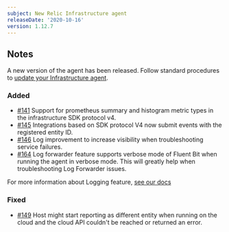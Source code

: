 ```yaml
---
subject: New Relic Infrastructure agent
releaseDate: '2020-10-16'
version: 1.12.7
---
```


## Notes

A new version of the agent has been released. Follow standard procedures to [update your Infrastructure agent](https://docs.newrelic.com/docs/infrastructure/install-configure-manage-infrastructure/update-or-uninstall/update-infrastructure-agent).

### Added

* [#141](https://github.com/newrelic/infrastructure-agent/pull/141) Support for prometheus summary and histogram metric types in the infrastructure SDK protocol v4.
* [#145](https://github.com/newrelic/infrastructure-agent/pull/145) Integrations based on SDK protocol V4 now submit events with the registered entity ID.
* [#146](https://github.com/newrelic/infrastructure-agent/pull/146) Log improvement to increase visibility when troubleshooting service failures.
* [#164](https://github.com/newrelic/infrastructure-agent/pull/164) Log forwarder feature supports verbose mode of Fluent Bit when running the agent in verbose mode. This will greatly help when troubleshooting Log Forwarder issues.

For more information about Logging feature, [see our docs](https://docs.newrelic.com/docs/logs/enable-log-management-new-relic/enable-log-monitoring-new-relic/forward-your-logs-using-infrastructure-agent#agent-logs)

### Fixed

* [#149](https://github.com/newrelic/infrastructure-agent/pull/149) Host might start reporting as different entity when running on the cloud and the cloud API couldn't be reached or returned an error.
